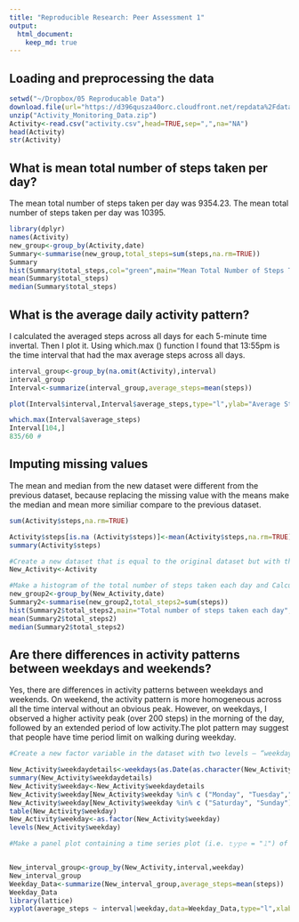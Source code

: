 ```yaml
---
title: "Reproducible Research: Peer Assessment 1"
output: 
  html_document:
    keep_md: true
---
```

## Loading and preprocessing the data
```r
setwd("~/Dropbox/05 Reproducable Data")
download.file(url="https://d396qusza40orc.cloudfront.net/repdata%2Fdata%2Factivity",destfile="Activity_Monitoring_Data.zip",method="curl")
unzip("Activity_Monitoring_Data.zip")
Activity<-read.csv("activity.csv",head=TRUE,sep=",",na="NA")
head(Activity)
str(Activity) 
```

## What is mean total number of steps taken per day?
The mean total number of steps taken per day was 9354.23.
The mean total number of steps taken per day was 10395.
```r
library(dplyr)
names(Activity)
new_group<-group_by(Activity,date)
Summary<-summarise(new_group,total_steps=sum(steps,na.rm=TRUE))
Summary
hist(Summary$total_steps,col="green",main="Mean Total Number of Steps Taken Per Day",xlab=(""),breaks=10)
mean(Summary$total_steps)
median(Summary$total_steps)
```

## What is the average daily activity pattern?
I calculated the averaged steps across all days for each 5-minute time invertal.
Then I plot it. Using which.max () function I found that 13:55pm is the time interval 
that had the max average steps across all days.

```r
interval_group<-group_by(na.omit(Activity),interval)
interval_group
Interval<-summarize(interval_group,average_steps=mean(steps))

plot(Interval$interval,Interval$average_steps,type="l",ylab="Average Steps",xlab="Time interval",main="Average Daily Activity Pattern")

which.max(Interval$average_steps)
Interval[104,]
835/60 # 
```

## Imputing missing values
The mean and median from the new dataset were different from the previous dataset, because replacing the missing value with the means make the median and mean more similiar compare to the previous dataset. 

```r
sum(Activity$steps,na.rm=TRUE)

Activity$steps[is.na (Activity$steps)]<-mean(Activity$steps,na.rm=TRUE)
summary(Activity$steps)

#Create a new dataset that is equal to the original dataset but with the missing data filled in.
New_Activity<-Activity

#Make a histogram of the total number of steps taken each day and Calculate and report the mean and median total number of steps taken per day. Do these values differ from the estimates from the first part of the assignment? What is the impact of imputing missing data on the estimates of the total daily number of steps?
new_group2<-group_by(New_Activity,date)
Summary2<-summarise(new_group2,total_steps2=sum(steps))
hist(Summary2$total_steps2,main="Total number of steps taken each day",   breaks=10,xlab="5-miniute time interval",ylab="averaged steps",col="blue")
mean(Summary2$total_steps2)
median(Summary2$total_steps2)
```

## Are there differences in activity patterns between weekdays and weekends?
Yes, there are differences in activity patterns between weekdays and weekends.
On weekend, the activity pattern is more homogeneous across all the time interval without an obvious peak. However, on weekdays, I observed a higher activity peak (over 200 steps) in the morning of the day, followed by an extended period of low activity.The plot pattern may suggest that people have time period limit on walking during weekday.

```r

#Create a new factor variable in the dataset with two levels – “weekday” and “weekend” indicating whether a given date is a weekday or #weekend day.

New_Activity$weekdaydetails<-weekdays(as.Date(as.character(New_Activity$date)))
summary(New_Activity$weekdaydetails)
New_Activity$weekday<-New_Activity$weekdaydetails
New_Activity$weekday[New_Activity$weekday %in% c ("Monday", "Tuesday","Wednesday","Thursday","Friday")]<-"weekday"
New_Activity$weekday[New_Activity$weekday %in% c ("Saturday", "Sunday")]<-"weekend"
table(New_Activity$weekday)
New_Activity$weekday<-as.factor(New_Activity$weekday)
levels(New_Activity$weekday)

#Make a panel plot containing a time series plot (i.e. 𝚝𝚢𝚙𝚎 = "𝚕") of the 5-minute interval (x-axis) and the average number of #steps taken, averaged across all weekday days or weekend days (y-axis). See the README file in the GitHub repository to see an #example of what this plot should look like using simulated data.


New_interval_group<-group_by(New_Activity,interval,weekday)
New_interval_group
Weekday_Data<-summarize(New_interval_group,average_steps=mean(steps))
Weekday_Data
library(lattice)
xyplot(average_steps ~ interval|weekday,data=Weekday_Data,type="l",xlab="5-minute Interval", ylab="Averaged Number of Steps", main = "Average Activity Pattern in Weekdays vs. Weekends")

```



